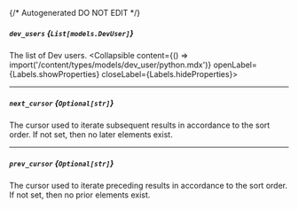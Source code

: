 {/* Autogenerated DO NOT EDIT  */}

##### `dev_users` *{`List[models.DevUser]`}*
The list of Dev users.
<Collapsible content={() => import('/content/types/models/dev_user/python.mdx')} openLabel={Labels.showProperties} closeLabel={Labels.hideProperties}>
</Collapsible>

---
##### `next_cursor` *{`Optional[str]`}*
The cursor used to iterate subsequent results in accordance to the
sort order. If not set, then no later elements exist.


---
##### `prev_cursor` *{`Optional[str]`}*
The cursor used to iterate preceding results in accordance to the
sort order. If not set, then no prior elements exist.




